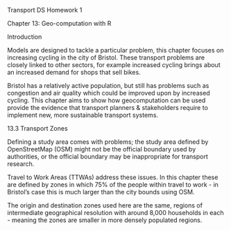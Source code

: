 Transport DS Homework 1

Chapter 13: Geo-computation with R

Introduction

Models are designed to tackle a particular problem, this chapter focuses on increasing cycling in the city of Bristol. These transport problems are closely linked to other sectors, for example increased cycling brings about an increased demand for shops that sell bikes.

Bristol has a relatively active population, but still has problems such as congestion and air quality which could be improved upon by increased cycling. This chapter aims to show how geocomputation can be used provide the evidence that transport planners & stakeholders require to implement new, more sustainable transport systems.

13.3 Transport Zones

Defining a study area comes with problems; the study area defined by OpenStreetMap (OSM) might not be the official boundary used by authorities, or the official boundary may be inappropriate for transport research.

Travel to Work Areas (TTWAs) address these issues. In this chapter these are defined by zones in which 75% of the people within travel to work - in Bristol's case this is much larger than the city bounds using OSM.

The origin and destination zones used here are the same, regions of intermediate geographical resolution with around 8,000 households in each - meaning the zones are smaller in more densely populated regions.

